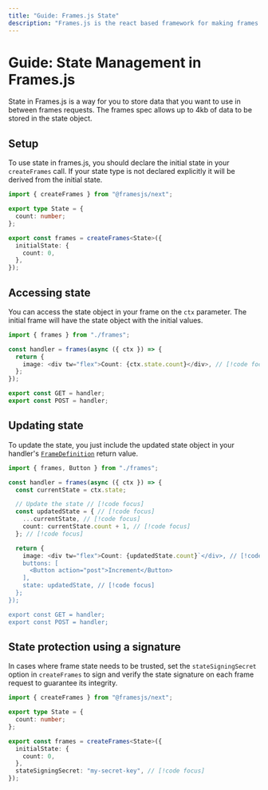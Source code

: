 ```yaml
---
title: "Guide: Frames.js State"
description: "Frames.js is the react based framework for making frames. Debugger included."
---
```


# Guide: State Management in Frames.js

State in Frames.js is a way for you to store data that you want to use in between frames requests. The frames spec allows up to 4kb of data to be stored in the state object.

## Setup

To use state in frames.js, you should declare the initial state in your `createFrames` call. If your state type is not declared explicitly it will be derived from the initial state.

```ts [frames.ts]
import { createFrames } from "@framesjs/next";

export type State = {
  count: number;
};

export const frames = createFrames<State>({
  initialState: {
    count: 0,
  },
});
```

## Accessing state

You can access the state object in your frame on the `ctx` parameter. The initial frame will have the state object with the initial values.

```ts [route.tsx]
import { frames } from "./frames";

const handler = frames(async ({ ctx }) => {
  return {
    image: <div tw="flex">Count: {ctx.state.count}</div>, // [!code focus]
  };
});

export const GET = handler;
export const POST = handler;
```

## Updating state

To update the state, you just include the updated state object in your handler's [`FrameDefinition`](/reference/core/createFrames#framedefinition) return value.

```ts [route.tsx]
import { frames, Button } from "./frames";

const handler = frames(async ({ ctx }) => {
  const currentState = ctx.state;

  // Update the state // [!code focus]
  const updatedState = { // [!code focus]
    ...currentState, // [!code focus]
    count: currentState.count + 1, // [!code focus]
  }; // [!code focus]

  return {
    image: <div tw="flex">Count: {updatedState.count}`</div>, // [!code focus],
    buttons: [
      <Button action="post">Increment</Button>
    ],
    state: updatedState, // [!code focus]
  };
});

export const GET = handler;
export const POST = handler;
```

## State protection using a signature

In cases where frame state needs to be trusted, set the `stateSigningSecret` option in `createFrames` to sign and verify the state signature on each frame request to guarantee its integrity.

```ts [frames.ts]
import { createFrames } from "@framesjs/next";

export type State = {
  count: number;
};

export const frames = createFrames<State>({
  initialState: {
    count: 0,
  },
  stateSigningSecret: "my-secret-key", // [!code focus]
});
```
